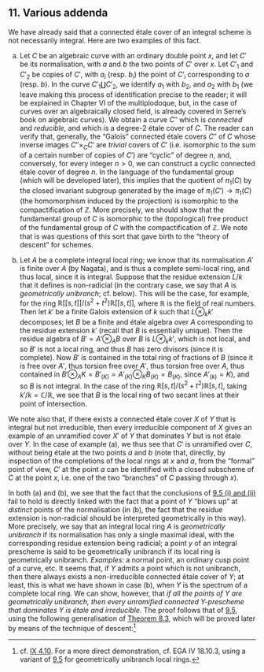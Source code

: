 ## 11. Various addenda {#I.11}

We have already said that a connected étale cover of an integral scheme is not necessarily integral.
Here are two examples of this fact.

a. Let $C$ be an algebraic curve with an ordinary double point $x$, and let $C'$ be its normalisation, with $a$ and $b$ the two points of $C'$ over $x$.
  Let $C'_1$ and $C'_2$ be copies of $C'$, with $a_i$ (resp. $b_i$) the point of $C'_i$ corresponding to $a$ (resp. $b$).
  In the curve $C'_1\coprod C'_2$, we identify $a_1$ with $b_2$, and $a_2$ with $b_1$ (we leave making this process of identification precise to the reader; it will be explained in Chapter VI of the multiplodoque, but, in the case of curves over an algebraically closed field, is already covered in Serre's book on algebraic curves).
  We obtain a curve $C''$ which is _connected_ and _reducible_, and which is a degree-$2$ étale cover of $C$.
  The reader can verify that, generally, the "Galois" connected étale covers $C''$ of $C$ whose inverse images $C''\times_C C'$ are _trivial_ covers of $C'$ (i.e. isomorphic to the sum of a certain number of copies of $C'$) are "cyclic" of degree $n$, and, conversely, for every integer $n>0$, we can construct a cyclic connected étale cover of degree $n$.
  In the language of the fundamental group (which will be developed later), this implies that the quotient of $\pi_1(C)$ by the closed invariant subgroup generated by the image of $\pi_1(C')\to\pi_1(C)$ (the homomorphism induced by the projection) is isomorphic to the compactification of $\mathbb{Z}$.
  More precisely, we should show that the fundamental group of $C$ is isomorphic to the (topological) free product of the fundamental group of $C$ with the compactification of $\mathbb{Z}$.
  We note that is was questions of this sort that gave birth to the "theory of descent" for schemes.

b. Let $A$ be a complete integral local ring;
  we know that its normalisation $A'$ is finite over $A$ (by Nagata), and is thus a complete semi-local ring, and thus local, since it is integral.
  Suppose that the residue extension $L/k$ that it defines is non-radicial (in the contrary case, we say that $A$ is _geometrically unibranch_; cf. below).
  This will be the case, for example, for the ring $\mathbb{R}[[s,t]]/(s^2+t^2)\mathbb{R}[[s,t]]$, where $\mathbb{R}$ is the field of real numbers.
  Then let $k'$ be a finite Galois extension of $k$ such that $L\otimes_k k'$ decomposes;
  let $B$ be a finite and étale algebra over $A$ corresponding to the residue extension $k'$ (recall that $B$ is essentially unique).
  Then the residue algebra of $B'=A'\otimes_A B$ over $B$ is $L\otimes_k k'$, which is not local, and so $B'$ is not a local ring, and thus $B$ has zero divisors (since it is complete).
  Now $B'$ is contained in the total ring of fractions of $B$ (since it is free over $A'$, thus torsion free over $A'$, thus torsion free over $A$, thus contained in $B'\otimes_A K=B'_{(K)}=A'_{(K)}\otimes_K B_{(K)}=B_{(K)}$, since $A'_{(k)}=K$), and so $B$ is not integral.
  In the case of the ring $\mathbb{R}[s,t]/(s^2+t^2)\mathbb{R}[s,t]$, taking $k'/k=\mathbb{C}/\mathbb{R}$, we see that $B$ is the local ring of two secant lines at their point of intersection.

  We note also that, if there exists a connected étale cover $X$ of $Y$ that is integral but not irreducible, then every irreducible component of $X$ gives an example of an unramified cover $X'$ of $Y$ that dominates $Y$ but is not étale over $Y$.
  In the case of example (a), we thus see that $C'$ is unramified over $C$, without being étale at the two points $a$ and $b$ (note that, directly, by inspection of the completions of the local rings at $x$ and $a$, from the "formal" point of view, $C'$ at the point $a$ can be identified with a closed subscheme of $C$ at the point $x$, i.e. one of the two "branches" of $C$ passing through $x$).

In both (a) and (b), we see that the fact that the conclusions of [9.5 (i) and (ii)](#I.9.5) fail to hold is directly linked with the fact that a point of $Y$ "blows up" at _distinct_ points of the normalisation (in (b), the fact that the residue extension is non-radicial should be interpreted geometrically in this way).
More precisely, we say that an integral local ring $A$ is _geometrically unibranch_ if its normalisation has only a single maximal ideal, with the corresponding residue extension being radicial;
a point $y$ of an integral prescheme is said to be geometrically unibranch if its local ring is geometrically unibranch.
_Examples:_
a normal point, an ordinary cusp point of a curve, etc.
It seems that, if $Y$ admits a point which is not unibranch, then there always exists a non-irreducible connected étale cover of $Y$;
at least, this is what we have shown in case (b), when $Y$ is the spectrum of a complete local ring.
We can show, however, that _if all the points of $Y$ are geometrically unibranch, then every unramified connected $Y$-prescheme that dominates $Y$ is étale and irreducible_.
The proof follows that of [9.5](#I.9.5), using the following generalisation of [Theorem 8.3](#I.8.3), which will be proved later by means of the technique of descent:^[cf. [IX 4.10](#IX.4.10). For a more direct demonstration, cf. EGA IV 18.10.3, using a variant of [9.5](#I.9.5) for geometrically unibranch local rings.]
